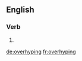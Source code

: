 ==English==

===Verb===
{{head|en|present participle}}

# {{present participle of|overhype|lang=en}}

[[de:overhyping]]
[[fr:overhyping]]